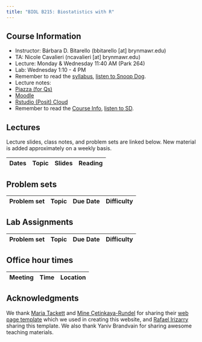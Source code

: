 ```yaml
---
title: "BIOL B215: Biostatistics with R"
---
```


## Course Information

-   Instructor: Bárbara D. Bitarello (bbitarello \[at\] brynmawr.edu)
-   TA: Nicole Cavalieri (ncavalieri \[at\] brynmawr.edu)
-   Lecture: Monday & Wednesday 11:40 AM (Park 264)
-   Lab: Wednesday 1:10 - 4 PM
-   Remember to read the [syllabus](syllabus.qmd), [listen to Snoop Dog](https://www.youtube.com/embed/aL_fP5axQV4).
-   Lecture notes:
-   [Piazza (for Qs)](https://piazza.com/brynmawr/fall2025/bmcbiolb215001f25)
-   [Moodle](https://moodle.brynmawr.edu/course/view.php?id=8224)
-   [Rstudio (Posit) Cloud](https://posit.cloud/spaces/678147/join?access_code=hl0WMhTu8LNwvW1hn-uIdm_lx1Xm8sCjIUMwCW24)
-   Remember to read the [Course Info](syllabus.qmd), [listen to SD](https://www.youtube.com/embed/aL_fP5axQV4).

## Lectures

Lecture slides, class notes, and problem sets are linked below. New material is added approximately on a weekly basis.

| Dates | Topic | Slides | Reading |
|:------|:------|:-------|:--------|

## Problem sets

| Problem set | Topic | Due Date | Difficulty |
|:------------|:------|:---------|:-----------|

## Lab Assignments

| Problem set | Topic | Due Date | Difficulty |
|:------------|:------|:---------|:-----------|

## Office hour times

| Meeting | Time | Location |
|---------|------|----------|

## Acknowledgments

We thank [Maria Tackett](https://github.com/matackett) and [Mine Çetinkaya-Rundel](https://github.com/mine-cetinkaya-rundel) for sharing their [web page template](https://github.com/rstudio-conf-2022/teach-ds-course-website/tree/main) which we used in creating this website, and [Rafael Irizarry](https://github.com/rafalab) sharing this template. We also thank Yaniv Brandvain for sharing awesome teaching materials.
